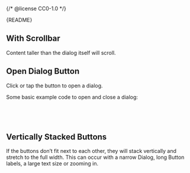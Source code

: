 {/* @license CC0-1.0 */}


<Meta of={DialogStories} />

<Markdown>{README}</Markdown>

<Primary />

<Controls />

## With Scrollbar

Content taller than the dialog itself will scroll.

<Canvas of={DialogStories.WithScrollbar} className="ams-dialog-story" />

## Open Dialog Button

Click or tap the button to open a dialog.

<Canvas of={DialogStories.TriggerButton} />

Some basic example code to open and close a dialog:

```ts
const openDialog = () => (document.querySelector("#openDialog") as HTMLDialogElement)?.showModal();

const closeDialog = (e: MouseEvent<HTMLButtonElement>) => e.currentTarget.closest("dialog")?.close();
```

## Vertically Stacked Buttons

If the buttons don’t fit next to each other, they will stack vertically and stretch to the full width.
This can occur with a narrow Dialog, long Button labels, a large text size or zooming in.

<Canvas of={DialogStories.VerticalButtons} />
